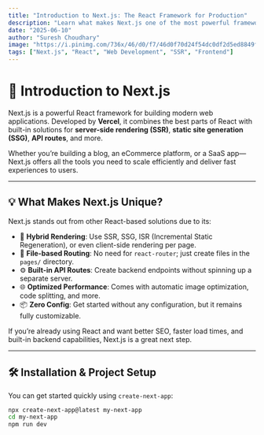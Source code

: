 ```yaml
---
title: "Introduction to Next.js: The React Framework for Production"
description: "Learn what makes Next.js one of the most powerful frameworks for building production-grade web apps. From file-based routing to server-side rendering, we cover it all."
date: "2025-06-10"
author: "Suresh Choudhary"
image: "https://i.pinimg.com/736x/46/d0/f7/46d0f70d24f54dc0df2d5ed8849f3a0a.jpg"
tags: ["Next.js", "React", "Web Development", "SSR", "Frontend"]
---
```



# 🚀 Introduction to Next.js

Next.js is a powerful React framework for building modern web applications. Developed by **Vercel**, it combines the best parts of React with built-in solutions for **server-side rendering (SSR)**, **static site generation (SSG)**, **API routes**, and more.

Whether you’re building a blog, an eCommerce platform, or a SaaS app—Next.js offers all the tools you need to scale efficiently and deliver fast experiences to users.

---

## 💡 What Makes Next.js Unique?

Next.js stands out from other React-based solutions due to its:

- 🔁 **Hybrid Rendering**: Use SSR, SSG, ISR (Incremental Static Regeneration), or even client-side rendering per page.
- 🚚 **File-based Routing**: No need for `react-router`; just create files in the `pages/` directory.
- ⚙️ **Built-in API Routes**: Create backend endpoints without spinning up a separate server.
- 🌐 **Optimized Performance**: Comes with automatic image optimization, code splitting, and more.
- 📦 **Zero Config**: Get started without any configuration, but it remains fully customizable.

<Tip title="Who Should Use Next.js?">
  If you’re already using React and want better SEO, faster load times, and
  built-in backend capabilities, Next.js is a great next step.
</Tip>

---

## 🛠 Installation & Project Setup

You can get started quickly using `create-next-app`:

```bash
npx create-next-app@latest my-next-app
cd my-next-app
npm run dev
```
